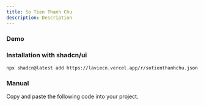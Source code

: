 ```yaml
---
title: So Tien Thanh Chu
description: Description
---
```


### Demo

<ComponentTabs name="sotienthanhchu-demo" />

### Installation with shadcn/ui

```package-install
npx shadcn@latest add https://laviecn.vercel.app/r/sotienthanhchu.json
```

### Manual

Copy and paste the following code into your project.

<ComponentSource name="sotienthanhchu" />